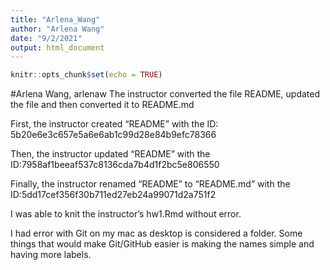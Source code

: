 ```yaml
---
title: "Arlena_Wang"
author: "Arlena Wang"
date: "9/2/2021"
output: html_document
---
```


```r
knitr::opts_chunk$set(echo = TRUE)
```

#Arlena Wang, arlenaw
The instructor converted the file README, updated the file and then converted it to README.md

First, the instructor created "README" with the ID: 5b20e6e3c657e5a6e6ab1c99d28e84b9efc78366

Then, the instructor updated "README" with the ID:7958af1beeaf537c8136cda7b4d1f2bc5e806550

Finally, the instructor renamed "README" to "README.md" with the ID:5dd17cef356f30b711ed27eb24a99071d2a751f2

I was able to knit the instructor's hw1.Rmd without error.

I had error with Git on my mac as desktop is considered a folder.  Some things that would make Git/GitHub easier is making the names simple and having more labels.

